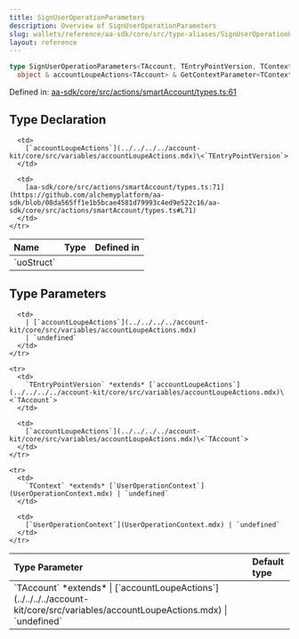 ```yaml
---
title: SignUserOperationParameters
description: Overview of SignUserOperationParameters
slug: wallets/reference/aa-sdk/core/src/type-aliases/SignUserOperationParameters
layout: reference
---
```


```ts
type SignUserOperationParameters<TAccount, TEntryPointVersion, TContext> =
  object & accountLoupeActions<TAccount> & GetContextParameter<TContext>;
```

Defined in: [aa-sdk/core/src/actions/smartAccount/types.ts:61](https://github.com/alchemyplatform/aa-sdk/blob/08da565ff1e1b5bcae4581d79993c4ed9e522c16/aa-sdk/core/src/actions/smartAccount/types.ts#L61)

## Type Declaration

<table>
  <thead>
    <tr>
      <th align="left">Name</th>
      <th align="left">Type</th>
      <th align="left">Defined in</th>
    </tr>
  </thead>

  <tbody>
    <tr>
      <td>
        `uoStruct`
      </td>

      <td>
        [`accountLoupeActions`](../../../../account-kit/core/src/variables/accountLoupeActions.mdx)\<`TEntryPointVersion`>
      </td>

      <td>
        [aa-sdk/core/src/actions/smartAccount/types.ts:71](https://github.com/alchemyplatform/aa-sdk/blob/08da565ff1e1b5bcae4581d79993c4ed9e522c16/aa-sdk/core/src/actions/smartAccount/types.ts#L71)
      </td>
    </tr>

  </tbody>
</table>

## Type Parameters

<table>
  <thead>
    <tr>
      <th align="left">Type Parameter</th>
      <th align="left">Default type</th>
    </tr>
  </thead>

  <tbody>
    <tr>
      <td>
        `TAccount` *extends*
        | [`accountLoupeActions`](../../../../account-kit/core/src/variables/accountLoupeActions.mdx)
        | `undefined`
      </td>

      <td>
        | [`accountLoupeActions`](../../../../account-kit/core/src/variables/accountLoupeActions.mdx)
        | `undefined`
      </td>
    </tr>

    <tr>
      <td>
        `TEntryPointVersion` *extends* [`accountLoupeActions`](../../../../account-kit/core/src/variables/accountLoupeActions.mdx)\<`TAccount`>
      </td>

      <td>
        [`accountLoupeActions`](../../../../account-kit/core/src/variables/accountLoupeActions.mdx)\<`TAccount`>
      </td>
    </tr>

    <tr>
      <td>
        `TContext` *extends* [`UserOperationContext`](UserOperationContext.mdx) | `undefined`
      </td>

      <td>
        [`UserOperationContext`](UserOperationContext.mdx) | `undefined`
      </td>
    </tr>

  </tbody>
</table>

